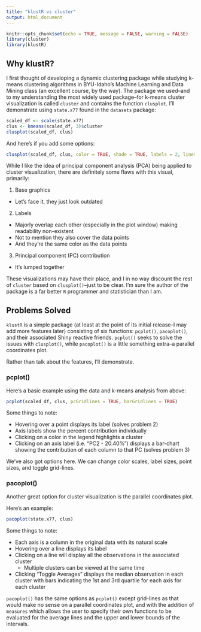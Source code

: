 ```yaml
---
title: "klustR vs cluster"
output: html_document
---
```


```r
knitr::opts_chunk$set(echo = TRUE, message = FALSE, warning = FALSE)
library(cluster)
library(klustR)
```

## Why klustR?

I first thought of developing a dynamic clustering package while studying k-means clustering algorithms in BYU-Idaho's Machine Learning and Data Mining class (an excellent course, by the way). The package we used--and to my understanding the most widely used package--for k-means cluster visualization is called `cluster` and contains the function `clusplot`. I'll demonstrate using `state.x77` found in the `datasets` package:

```r
scaled_df <- scale(state.x77)
clus <- kmeans(scaled_df, 3)$cluster
clusplot(scaled_df, clus)
```

And here's if you add some options:

```r
clusplot(scaled_df, clus, color = TRUE, shade = TRUE, labels = 2, lines = 0)
```

While I like the idea of principal component analysis (PCA) being applied to cluster visualization, there are definitely some flaws with this visual, primarily:

1. Base graphics
  + Let's face it, they just look outdated
2. Labels
  + Majorly overlap each other (especially in the plot window) making readability non-existent
  + Not to mention they also cover the data points
  + And they're the same color as the data points
3. Principal component (PC) contribution
  + It's lumped together

These visualizations may have their place, and I in no way discount the rest of `cluster` based on `clusplot()`--just to be clear. I'm sure the author of the package is a far better `R` programmer and statistician than I am.

## Problems Solved

`klustR` is a simple package (at least at the point of its initial release--I may add more features later) consisting of six functions: `pcplot()`, `pacoplot()`, and their associated Shiny reactive friends. `pcplot()` seeks to solve the issues with `clusplot()`, while `pacoplot()` is a little something extra--a parallel coordinates plot.

Rather than talk about the features, I'll demonstrate.

### pcplot()

Here's a basic example using the data and k-means analysis from above:

```r
pcplot(scaled_df, clus, pcGridlines = TRUE, barGridlines = TRUE)
```

Some things to note:

* Hovering over a point displays its label (solves problem 2)
* Axis labels show the percent contribution individually
* Clicking on a color in the legend highlights a cluster
* Clicking on an axis label (i.e. "PC2 - 20.40%") displays a bar-chart showing the contribution of each column to that PC (solves problem 3)

We've also got options here. We can change color scales, label sizes, point sizes, and toggle grid-lines.

### pacoplot()

Another great option for cluster visualization is the parallel coordinates plot.

Here's an example:

```r
pacoplot(state.x77, clus)
```

Some things to note:

* Each axis is a column in the original data with its natural scale
* Hovering over a line displays its label
* Clicking on a line will display all the observations in the associated cluster
  + Multiple clusters can be viewed at the same time
* Clicking "Toggle Averages" displays the median observation in each cluster with bars indicating the 1st and 3rd quartile for each axis for each cluster

`pacoplot()` has the same options as `pcplot()` except grid-lines as that would make no sense on a parallel coordinates plot, and with the addition of `measures` which allows the user to specify their own functions to be evaluated for the average lines and the upper and lower bounds of the intervals.
